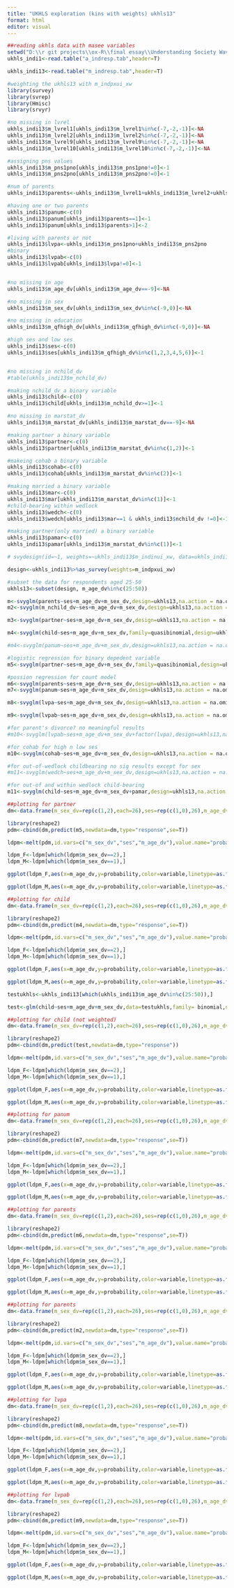 ```yaml
---
title: "UKHLS exploration (kins with weights) ukhls13"
format: html
editor: visual
---
```


```r
##reading ukhls data with masee variables
setwd("D:\\r git projects\\ox-R\\final essay\\Understanding Society Waves 2009-2022 and Harmonised BHPS Waves 1991-2009\\UKDA-6614-tab\\tab\\ukhls")
ukhls_indi1<-read.table("a_indresp.tab",header=T)

ukhls_indi13<-read.table("m_indresp.tab",header=T)
```

```r
#weighting the ukhls13 with m_indpxui_xw
library(survey)
library(svrep)
library(Hmisc)
library(srvyr)

#no missing in lvrel
ukhls_indi13$m_lvrel1[ukhls_indi13$m_lvrel1%in%c(-7,-2,-1)]<-NA
ukhls_indi13$m_lvrel2[ukhls_indi13$m_lvrel2%in%c(-7,-2,-1)]<-NA
ukhls_indi13$m_lvrel9[ukhls_indi13$m_lvrel9%in%c(-7,-2,-1)]<-NA
ukhls_indi13$m_lvrel10[ukhls_indi13$m_lvrel10%in%c(-7,-2,-1)]<-NA

#assigning pns values
ukhls_indi13$m_pns1pno[ukhls_indi13$m_pns1pno!=0]<-1
ukhls_indi13$m_pns2pno[ukhls_indi13$m_pns2pno!=0]<-1

#num of parents
ukhls_indi13$parents<-ukhls_indi13$m_lvrel1+ukhls_indi13$m_lvrel2+ukhls_indi13$m_lvrel9+ukhls_indi13$m_lvrel10+ukhls_indi13$m_pns1pno+ukhls_indi13$m_pns2pno

#having one or two parents
ukhls_indi13$panum<-c(0)
ukhls_indi13$panum[ukhls_indi13$parents==1]<-1
ukhls_indi13$panum[ukhls_indi13$parents>1]<-2

#living with parents or not
ukhls_indi13$lvpa<-ukhls_indi13$m_pns1pno+ukhls_indi13$m_pns2pno
#binary
ukhls_indi13$lvpab<-c(0)
ukhls_indi13$lvpab[ukhls_indi13$lvpa!=0]<-1


#no missing in age
ukhls_indi13$m_age_dv[ukhls_indi13$m_age_dv==-9]<-NA

#no missing in sex
ukhls_indi13$m_sex_dv[ukhls_indi13$m_sex_dv%in%c(-9,0)]<-NA

#no missing in education
ukhls_indi13$m_qfhigh_dv[ukhls_indi13$m_qfhigh_dv%in%c(-9,0)]<-NA

#high ses and low ses
ukhls_indi13$ses<-c(0)
ukhls_indi13$ses[ukhls_indi13$m_qfhigh_dv%in%c(1,2,3,4,5,6)]<-1


#no missing in nchild_dv
#table(ukhls_indi13$m_nchild_dv)

#making nchild_dv a binary variable
ukhls_indi13$child<-c(0)
ukhls_indi13$child[ukhls_indi13$m_nchild_dv>=1]<-1

#no missing in marstat_dv
ukhls_indi13$m_marstat_dv[ukhls_indi13$m_marstat_dv==-9]<-NA

#making partner a binary variable
ukhls_indi13$partner<-c(0)
ukhls_indi13$partner[ukhls_indi13$m_marstat_dv%in%c(1,2)]<-1

#makeing cohab a binary variable
ukhls_indi13$cohab<-c(0)
ukhls_indi13$cohab[ukhls_indi13$m_marstat_dv%in%c(2)]<-1

#making married a binary variable
ukhls_indi13$mar<-c(0)
ukhls_indi13$mar[ukhls_indi13$m_marstat_dv%in%c(1)]<-1
#child-bearing within wedlock
ukhls_indi13$wedch<-c(0)
ukhls_indi13$wedch[ukhls_indi13$mar==1 & ukhls_indi13$nchild_dv !=0]<-1

#making partner(only married) a binary variable
ukhls_indi13$pamar<-c(0)
ukhls_indi13$pamar[ukhls_indi13$m_marstat_dv%in%c(1)]<-1

# svydesign(id=~1, weights=~ukhls_indi13$m_indinui_xw, data=ukhls_indi13)

design<-ukhls_indi13%>%as_survey(weights=m_indpxui_xw)

#subset the data for respondents aged 25-50
ukhls13<-subset(design, m_age_dv%in%c(25:50))
```

```r
m<-svyglm(parents~ses+m_age_dv+m_sex_dv,design=ukhls13,na.action = na.omit)
m2<-svyglm(m_nchild_dv~ses+m_age_dv+m_sex_dv,design=ukhls13,na.action = na.omit,family=poisson())

m3<-svyglm(partner~ses+m_age_dv+m_sex_dv,design=ukhls13,na.action = na.omit)

m4<-svyglm(child~ses+m_age_dv+m_sex_dv,family=quasibinomial,design=ukhls13,na.action = na.omit)

#m4<-svyglm(panum~ses+m_age_dv+m_sex_dv,design=ukhls13,na.action = na.omit)

#logistic regression for binary depedent variable
m5<-svyglm(partner~ses+m_age_dv+m_sex_dv,family=quasibinomial,design=ukhls13,na.action = na.omit)

#possion regression for count model
m6<-svyglm(parents~ses+m_age_dv+m_sex_dv,design=ukhls13,na.action = na.omit,family=poisson())
m7<-svyglm(panum~ses+m_age_dv+m_sex_dv,design=ukhls13,na.action = na.omit,family=poisson())

m8<-svyglm(lvpa~ses+m_age_dv+m_sex_dv,design=ukhls13,na.action = na.omit,family=poisson())

m9<-svyglm(lvpab~ses+m_age_dv+m_sex_dv,design=ukhls13,na.action = na.omit,family=quasibinomial)

#for parent's divorce? no meaningful results
#m10<-svyglm(lvpab~ses+m_age_dv+m_sex_dv+factor(lvpa),design=ukhls13,na.action = na.omit,family=quasibinomial)

#for cohab for high n low ses
m10<-svyglm(cohab~ses+m_age_dv+m_sex_dv,design=ukhls13,na.action = na.omit,family=quasibinomial)

#for out-of-wedlock childbearing no sig results except for sex
#m11<-svyglm(wedch~ses+m_age_dv+m_sex_dv,design=ukhls13,na.action = na.omit,family=quasibinomial)  

#for out-of and within wedlock child-bearing
m11<-svyglm(child~ses+m_age_dv+m_sex_dv+pamar,design=ukhls13,na.action = na.omit,family=quasibinomial)
```

```r
##plotting for partner
dm<-data.frame(m_sex_dv=rep(c(1,2),each=26),ses=rep(c(1,0),26),m_age_dv=rep(c(25:50),2))

library(reshape2)
pdm<-cbind(dm,predict(m5,newdata=dm,type="response",se=T))

ldpm<-melt(pdm,id.vars=c("m_sex_dv","ses","m_age_dv"),value.name="probability")

ldpm_F<-ldpm[which(ldpm$m_sex_dv==2),]
ldpm_M<-ldpm[which(ldpm$m_sex_dv==1),]

ggplot(ldpm_F,aes(x=m_age_dv,y=probability,color=variable,linetype=as.factor(ses)))+geom_line()+theme_minimal()

ggplot(ldpm_M,aes(x=m_age_dv,y=probability,color=variable,linetype=as.factor(ses)))+geom_line()+theme_minimal()
```

```r
##plotting for child
dm<-data.frame(m_sex_dv=rep(c(1,2),each=26),ses=rep(c(1,0),26),m_age_dv=rep(c(25:50),2))

library(reshape2)
pdm<-cbind(dm,predict(m4,newdata=dm,type="response",se=T))

ldpm<-melt(pdm,id.vars=c("m_sex_dv","ses","m_age_dv"),value.name="probability")

ldpm_F<-ldpm[which(ldpm$m_sex_dv==2),]
ldpm_M<-ldpm[which(ldpm$m_sex_dv==1),]

ggplot(ldpm_F,aes(x=m_age_dv,y=probability,color=variable,linetype=as.factor(ses)))+geom_line()+theme_minimal()

ggplot(ldpm_M,aes(x=m_age_dv,y=probability,color=variable,linetype=as.factor(ses)))+geom_line()+theme_minimal()
```

```r
testukhls<-ukhls_indi13[which(ukhls_indi13$m_age_dv%in%c(25:50)),]

test<-glm(child~ses+m_age_dv+m_sex_dv,data=testukhls,family= binomial,na.action = na.omit)

##plotting for child (not weighted)
dm<-data.frame(m_sex_dv=rep(c(1,2),each=26),ses=rep(c(1,0),26),m_age_dv=rep(c(25:50),2))

library(reshape2)
pdm<-cbind(dm,predict(test,newdata=dm,type="response"))

ldpm<-melt(pdm,id.vars=c("m_sex_dv","ses","m_age_dv"),value.name="probability")

ldpm_F<-ldpm[which(ldpm$m_sex_dv==2),]
ldpm_M<-ldpm[which(ldpm$m_sex_dv==1),]

ggplot(ldpm_F,aes(x=m_age_dv,y=probability,color=variable,linetype=as.factor(ses)))+geom_line()+theme_minimal()

ggplot(ldpm_M,aes(x=m_age_dv,y=probability,color=variable,linetype=as.factor(ses)))+geom_line()+theme_minimal()
```

```r
##plotting for panum
dm<-data.frame(m_sex_dv=rep(c(1,2),each=26),ses=rep(c(1,0),26),m_age_dv=rep(c(25:50),2))

library(reshape2)
pdm<-cbind(dm,predict(m7,newdata=dm,type="response",se=T))

ldpm<-melt(pdm,id.vars=c("m_sex_dv","ses","m_age_dv"),value.name="probability")

ldpm_F<-ldpm[which(ldpm$m_sex_dv==2),]
ldpm_M<-ldpm[which(ldpm$m_sex_dv==1),]

ggplot(ldpm_F,aes(x=m_age_dv,y=probability,color=variable,linetype=as.factor(ses)))+geom_line()+theme_minimal()

ggplot(ldpm_M,aes(x=m_age_dv,y=probability,color=variable,linetype=as.factor(ses)))+geom_line()+theme_minimal()
```

```r
##plotting for parents
dm<-data.frame(m_sex_dv=rep(c(1,2),each=26),ses=rep(c(1,0),26),m_age_dv=rep(c(25:50),2))

library(reshape2)
pdm<-cbind(dm,predict(m6,newdata=dm,type="response",se=T))

ldpm<-melt(pdm,id.vars=c("m_sex_dv","ses","m_age_dv"),value.name="probability")

ldpm_F<-ldpm[which(ldpm$m_sex_dv==2),]
ldpm_M<-ldpm[which(ldpm$m_sex_dv==1),]

ggplot(ldpm_F,aes(x=m_age_dv,y=probability,color=variable,linetype=as.factor(ses)))+geom_line()+theme_minimal()

ggplot(ldpm_M,aes(x=m_age_dv,y=probability,color=variable,linetype=as.factor(ses)))+geom_line()+theme_minimal()
```

```r
##plotting for parents
dm<-data.frame(m_sex_dv=rep(c(1,2),each=26),ses=rep(c(1,0),26),m_age_dv=rep(c(25:50),2))

library(reshape2)
pdm<-cbind(dm,predict(m2,newdata=dm,type="response",se=T))

ldpm<-melt(pdm,id.vars=c("m_sex_dv","ses","m_age_dv"),value.name="probability")

ldpm_F<-ldpm[which(ldpm$m_sex_dv==2),]
ldpm_M<-ldpm[which(ldpm$m_sex_dv==1),]

ggplot(ldpm_F,aes(x=m_age_dv,y=probability,color=variable,linetype=as.factor(ses)))+geom_line()+theme_minimal()

ggplot(ldpm_M,aes(x=m_age_dv,y=probability,color=variable,linetype=as.factor(ses)))+geom_line()+theme_minimal()
```

```r
##plotting for lvpa
dm<-data.frame(m_sex_dv=rep(c(1,2),each=26),ses=rep(c(1,0),26),m_age_dv=rep(c(25:50),2))

library(reshape2)
pdm<-cbind(dm,predict(m8,newdata=dm,type="response",se=T))

ldpm<-melt(pdm,id.vars=c("m_sex_dv","ses","m_age_dv"),value.name="probability")

ldpm_F<-ldpm[which(ldpm$m_sex_dv==2),]
ldpm_M<-ldpm[which(ldpm$m_sex_dv==1),]

ggplot(ldpm_F,aes(x=m_age_dv,y=probability,color=variable,linetype=as.factor(ses)))+geom_line()+theme_minimal()

ggplot(ldpm_M,aes(x=m_age_dv,y=probability,color=variable,linetype=as.factor(ses)))+geom_line()+theme_minimal()
```

```r
##plotting for lvpab
dm<-data.frame(m_sex_dv=rep(c(1,2),each=26),ses=rep(c(1,0),26),m_age_dv=rep(c(25:50),2))

library(reshape2)
pdm<-cbind(dm,predict(m9,newdata=dm,type="response",se=T))

ldpm<-melt(pdm,id.vars=c("m_sex_dv","ses","m_age_dv"),value.name="probability")

ldpm_F<-ldpm[which(ldpm$m_sex_dv==2),]
ldpm_M<-ldpm[which(ldpm$m_sex_dv==1),]

ggplot(ldpm_F,aes(x=m_age_dv,y=probability,color=variable,linetype=as.factor(ses)))+geom_line()+theme_minimal()

ggplot(ldpm_M,aes(x=m_age_dv,y=probability,color=variable,linetype=as.factor(ses)))+geom_line()+theme_minimal()
```
